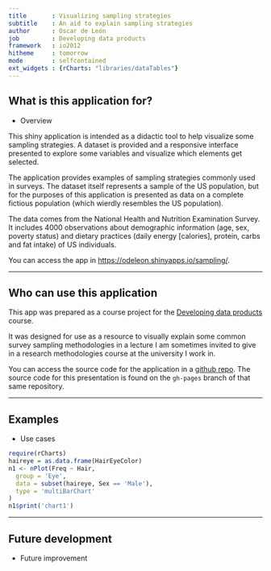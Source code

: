 ```yaml
---
title       : Visualizing sampling strategies
subtitle    : An aid to explain sampling strategies
author      : Oscar de León
job         : Developing data products
framework   : io2012
hitheme     : tomorrow 
mode        : selfcontained
ext_widgets : {rCharts: "libraries/dataTables"}
---
```


## What is this application for?

- Overview

This shiny application is intended as a didactic tool to help visualize some sampling strategies. A dataset is provided and a responsive interface presented to explore some variables and visualize which elements get selected.

The application provides examples of sampling strategies commonly used in surveys. The dataset itself represents a sample of the US population, but for the purposes of this application is presented as data on a complete fictious population (which wierdly resembles the US population).

The data comes from the National Health and Nutrition Examination Survey. It includes 4000 observations about demographic information (age, sex, poverty status) and dietary practices (daily energy [calories], protein, carbs and fat intake) of US individuals.

You can access the app in [https://odeleon.shinyapps.io/sampling/](https://odeleon.shinyapps.io/sampling/).

---

## Who can use this application

This app was prepared as a course project for the [Developing data products](https://www.coursera.org/course/devdataprod) course.

It was designed for use as a resource to visually explain some common survey sampling methodologies in a lecture I am sometimes invited to give in a research methodologies course at the university I work in.

You can access the source code for the application in a [github repo](https://github.com/odeleongt/sampling_shinyapp). The source code for this presentation is found on the `gh-pages` branch of that same repository.


---

## Examples

- Use cases

```r
require(rCharts)
haireye = as.data.frame(HairEyeColor)
n1 <- nPlot(Freq ~ Hair, 
  group = 'Eye',
  data = subset(haireye, Sex == 'Male'),
  type = 'multiBarChart'
)
n1$print('chart1')
```




---

## Future development

- Future improvement
